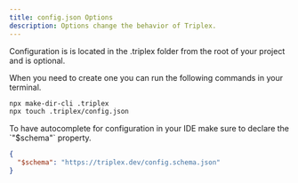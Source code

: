 ```yaml
---
title: config.json Options
description: Options change the behavior of Triplex.
---
```


Configuration is is located in the .triplex folder from the root of your project and is optional.

When you need to create one you can run the following commands in your terminal.

```bash filename="<root>"
npx make-dir-cli .triplex
npx touch .triplex/config.json
```

<KnowledgeCallout>
To have autocomplete for configuration in your IDE make sure to declare the `"$schema"` property.

```json filename=".triplex/config.json"
{
  "$schema": "https://triplex.dev/config.schema.json"
}
```

</KnowledgeCallout>
